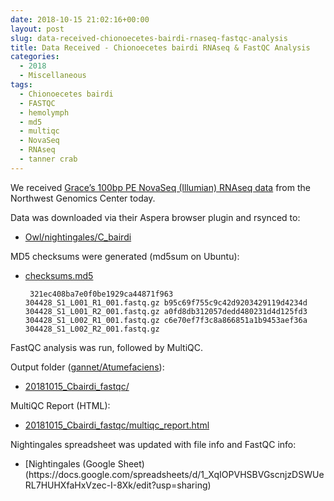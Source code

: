 ```yaml
---
date: 2018-10-15 21:02:16+00:00
layout: post
slug: data-received-chionoecetes-bairdi-rnaseq-fastqc-analysis
title: Data Received - Chionoecetes bairdi RNAseq & FastQC Analysis
categories:
  - 2018
  - Miscellaneous
tags:
  - Chionoecetes bairdi
  - FASTQC
  - hemolymph
  - md5
  - multiqc
  - NovaSeq
  - RNAseq
  - tanner crab
---
```


We received [Grace's 100bp PE NovaSeq (Illumian) RNAseq data](https://grace-ac.github.io/Pooled-sample-handed-toNWGC/) from the Northwest Genomics Center today.

Data was downloaded via their Aspera browser plugin and rsynced to:





  * [Owl/nightingales/C_bairdi](https://owl.fish.washington.edu/nightingales/C_bairdi/)



MD5 checksums were generated (md5sum on Ubuntu):



  * [checksums.md5](https://owl.fish.washington.edu/nightingales/C_bairdi/checksums.md5)




    
    <code>
    321ec408ba7e0f0be1929ca44871f963  304428_S1_L001_R1_001.fastq.gz
    b95c69f755c9c42d9203429119d4234d  304428_S1_L001_R2_001.fastq.gz
    a0fd8db312057dedd480231d4d125fd3  304428_S1_L002_R1_001.fastq.gz
    c6e70ef7f3c8a866851a1b9453aef36a  304428_S1_L002_R2_001.fastq.gz
    </code>



FastQC analysis was run, followed by MultiQC.

Output folder ([gannet/Atumefaciens](https://gannet.fish.washington.edu/Atumefaciens)):





  * [20181015_Cbairdi_fastqc/](https://gannet.fish.washington.edu/Atumefaciens/20181015_Cbairdi_fastqc/)



MultiQC Report (HTML):



  * [20181015_Cbairdi_fastqc/multiqc_report.html](https://gannet.fish.washington.edu/Atumefaciens/20181015_Cbairdi_fastqc/multiqc_report.html)



Nightingales spreadsheet was updated with file info and FastQC info:



  * [Nightingales (Google Sheet)(https://docs.google.com/spreadsheets/d/1_XqIOPVHSBVGscnjzDSWUeRL7HUHXfaHxVzec-I-8Xk/edit?usp=sharing)


